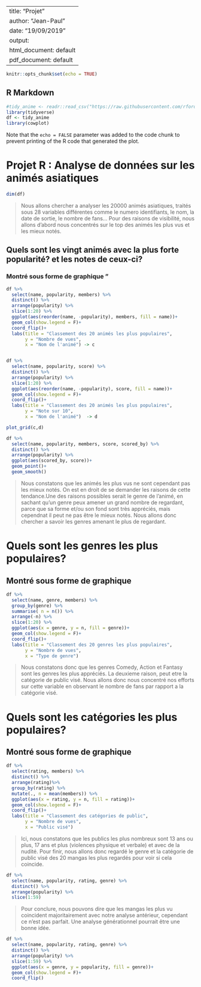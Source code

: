 
---
title: "Projet"
author: "Jean-Paul"
date: "19/09/2019"
output:
  html_document: default
  pdf_document: default
---

```r
knitr::opts_chunk$set(echo = TRUE)
```

## R Markdown

```r
#tidy_anime <- readr::read_csv("https://raw.githubusercontent.com/rfordatascience/tidytuesday/master/data/2019/2019-04-23/tidy_anime.csv")
library(tidyverse)
df <- tidy_anime
library(cowplot)
```

Note that the `echo = FALSE` parameter was added to the code chunk to prevent printing of the R code that generated the plot.


# Projet R : Analyse de données sur les animés asiatiques


```r
dim(df)
```

> Nous allons chercher a analyser les 20000 animés asiatiques, traités sous 28 variables différentes comme le numero identifiants, le nom, la date de sortie, le nombre de fans... 
Pour des raisons de visibilité, nous allons d'abord nous concentrés sur le top des animés les plus vus et les mieux notés.

## Quels sont les vingt animés avec la plus forte popularité? et les notes de ceux-ci? 
### Montré sous forme de graphique                    "

```r
df %>%
  select(name, popularity, members) %>%
  distinct() %>%
  arrange(popularity) %>%
  slice(1:20) %>%
  ggplot(aes(reorder(name, -popularity), members, fill = name))+
  geom_col(show.legend = F)+
  coord_flip()+
  labs(title = "Classement des 20 animés les plus populaires",
       y = "Nombre de vues",
       x = "Nom de l'animé") -> c


df %>%
  select(name, popularity, score) %>%
  distinct() %>%
  arrange(popularity) %>%
  slice(1:20) %>%
  ggplot(aes(reorder(name, -popularity), score, fill = name))+
  geom_col(show.legend = F)+
  coord_flip()+
  labs(title = "Classement des 20 animés les plus populaires",
       y = "Note sur 10",
       x = "Nom de l'animé")  -> d

plot_grid(c,d)
```


```r
df %>%
  select(name, popularity, members, score, scored_by) %>%
  distinct() %>%
  arrange(popularity) %>%
  ggplot(aes(scored_by, score))+
  geom_point()+
  geom_smooth()
```


> Nous constatons que les animés les plus vus ne sont cependant pas les mieux notés. On est en droit de se demander les raisons de cette tendance.Une des raisons possibles serait le genre de l'animé, en sachant qu'un genre peux amener un grand nombre de regardant, parce que sa forme et/ou son fond sont très appréciés, mais cependnat il peut ne pas être le mieux notés. 
Nous allons donc chercher a savoir les genres amenant le plus de regardant.

# Quels sont les genres les plus populaires?
## Montré sous forme de graphique

```r
df %>%
  select(name, genre, members) %>%
  group_by(genre) %>%
  summarise( n = n()) %>%
  arrange(-n) %>%
  slice(1:20) %>%
  ggplot(aes(x = genre, y = n, fill = genre))+
  geom_col(show.legend = F)+
  coord_flip()+
  labs(title = "Classement des 20 genres les plus populaires",
       y = "Nombre de vues",
       x = "Type de genre")
```

> Nous constatons donc que les genres Comedy, Action et Fantasy sont les genres les plus appréciés. 
La deuxieme raison, peut etre la catégorie de public visé. Nous allons donc nous concentré nos efforts sur cette variable en observant le nombre de fans par rapport a la catégorie visé. 

# Quels sont les catégories les plus populaires?
## Montré sous forme de graphique

```r
df %>%
  select(rating, members) %>%
  distinct() %>%
  arrange(rating)%>%
  group_by(rating) %>%
  mutate(., n = mean(members)) %>%
  ggplot(aes(x = rating, y = n, fill = rating))+
  geom_col(show.legend = F)+
  coord_flip()+
  labs(title = "Classement des catégories de public",
       y = "Nombre de vues",
       x = "Public visé")
```

> Ici, nous constatons que les publics les plus nombreux sont 13 ans ou plus, 17 ans et plus (violences physique et verbale) et avec de la nudité. 
Pour finir, nous allons donc regardé le genre et la catégorie de public visé des 20 mangas les plus regardés pour voir si cela coincide. 

```r
df %>%
  select(name, popularity, rating, genre) %>%
  distinct() %>%
  arrange(popularity) %>%
  slice(1:59) 
```

> Pour conclure, nous pouvons dire que les mangas les plus vu coincident majoritairement avec notre analyse antérieur, cependant ce n'est pas parfait. Une analyse générationnel pourrait être une bonne idée. 

```r
df %>%
  select(name, popularity, rating, genre) %>%
  distinct() %>%
  arrange(popularity) %>%
  slice(1:59) %>%
  ggplot(aes(x = genre, y = popularity, fill = genre))+
  geom_col(show.legend = F)+
  coord_flip()
````




